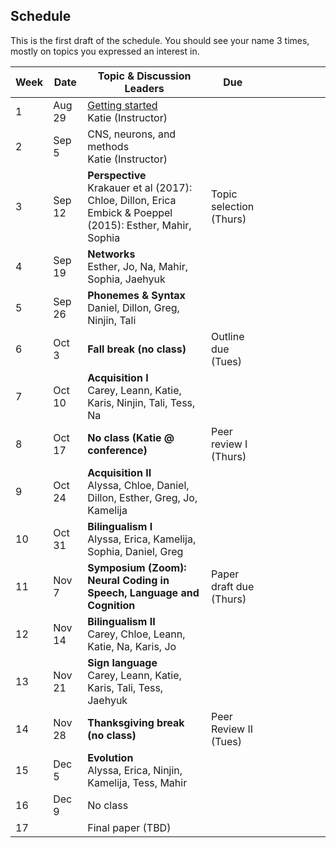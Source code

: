 ## Schedule 

::: {.callout-warning title="Under Construction"}
This is the first draft of the schedule. You should see your name 3 times, mostly on topics you expressed an interest in. 
:::

| Week | Date |  Topic & Discussion Leaders | Due  |
| -  | -- |  ------- | --- | ---- |
| 1 | Aug 29 | [Getting started](getting-started.qmd) <br> Katie (Instructor) | |
| 2 | Sep 5 | CNS, neurons, and methods <br> Katie (Instructor) |  |
| 3 | Sep 12 | **Perspective** <br> Krakauer et al (2017): Chloe, Dillon, Erica <br> Embick & Poeppel (2015): Esther, Mahir, Sophia | Topic selection (Thurs) |
| 4 | Sep 19 | **Networks** <br> Esther, Jo, Na, Mahir, Sophia, Jaehyuk |  | 
| 5 | Sep 26 | **Phonemes & Syntax** <br> Daniel, Dillon, Greg, Ninjin, Tali |  |
| 6 | Oct 3 | **Fall break (no class)**  | Outline due (Tues) |
| 7 | Oct 10 | **Acquisition I** <br> Carey, Leann, Katie, Karis, Ninjin, Tali, Tess, Na |  | 
| 8 | Oct 17 | **No class (Katie @ conference)** | Peer review I (Thurs) | 
| 9 | Oct 24 | **Acquisition II** <br> Alyssa, Chloe, Daniel, Dillon, Esther, Greg, Jo, Kamelija  |  | 
| 10 | Oct 31 | **Bilingualism I** <br> Alyssa, Erica, Kamelija, Sophia, Daniel, Greg |  |
| 11 | Nov 7 | **Symposium (Zoom):**<br>**Neural Coding in Speech, Language and Cognition**  | Paper draft due (Thurs) |
| 12 | Nov 14 | **Bilingualism II** <br> Carey, Chloe, Leann, Katie, Na, Karis, Jo |  | 
| 13 | Nov 21 | **Sign language** <br> Carey, Leann, Katie, Karis, Tali, Tess, Jaehyuk  |     | 
| 14 | Nov 28 |**Thanksgiving break (no class)**    | Peer Review II (Tues) |
| 15 | Dec 5 | **Evolution**  <br>  Alyssa, Erica, Ninjin, Kamelija, Tess, Mahir |  |
| 16 | Dec 9 | No class |    |
| 17 |  | Final paper (TBD) | 